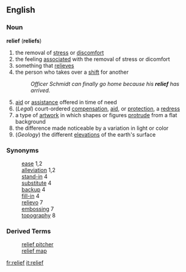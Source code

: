 ==English==
===Noun===
'''relief''' ('''reliefs''')
#the removal of [[stress]] or [[discomfort]]
#the feeling [[associate]]d with the removal of stress or dicomfort
#something that [[relieve]]s
#the person who takes over a [[shift]] for another
#:''Officer Schmidt can finally go home because his '''''relief''''' has arrived.''
#[[aid]] or [[assistance]] offered in time of need
#(''Legal'') court-ordered [[compensation]], [[aid]], or [[protection]], a [[redress]]
#a type of [[artwork]] in which shapes or figures [[protrude]] from a flat background
#the difference made noticeable by a variation in light or color
#(''Geology'') the different [[elevation]]s of the earth's surface
===Synonyms===
:[[ease]] 1,2
:[[alleviation]] 1,2
:[[stand-in]] 4
:[[substitute]] 4
:[[backup]] 4 
:[[fill-in]] 4
:[[relievo]] 7
:[[embossing]] 7
:[[topography]] 8
===Derived Terms===
:[[relief pitcher]]
:[[relief map]]

[[fr:relief]]
[[it:relief]]